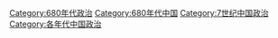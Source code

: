 [[Category:680年代政治|Category:680年代政治]]
[[Category:680年代中国|Category:680年代中国]]
[[Category:7世纪中国政治|Category:7世纪中国政治]]
[[Category:各年代中国政治|Category:各年代中国政治]]